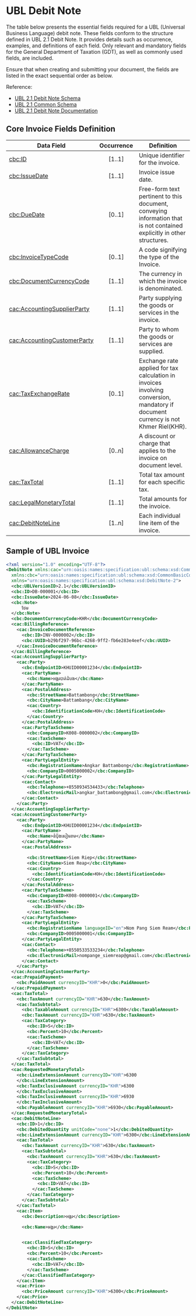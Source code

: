 # UBL Debit Note

The table below presents the essential fields required for a UBL (Universal Business Language) debit note. These fields conform to the structure defined in UBL 2.1 Debit Note. It provides details such as occurrence, examples, and definitions of each field. Only relevant and mandatory fields for the General Department of Taxation (GDT), as well as commonly used fields, are included.

Ensure that when creating and submitting your document, the fields are listed in the exact sequential order as below.

Reference:
* [UBL 2.1 Debit Note Schema](https://docs.oasis-open.org/ubl/os-UBL-2.1/xsd/maindoc/UBL-DebitNote-2.1.xsd)
* [UBL 2.1 Common Schema](https://docs.oasis-open.org/ubl/os-UBL-2.1/xsd/common/) 
* [UBL 2.1 Debit Note Documentation](http://www.datypic.com/sc/ubl21/s-UBL-DebitNote-2.1.xsd.html) 

## Core Invoice Fields Definition
| Data Field            | Occurrence |                        Definition |
|-----------------------|:------------:|-----------------------------------|
|[cbc:ID](./invoice/id.mdx) |	[1..1] |Unique identifier for the invoice.|
|[cbc:IssueDate](./invoice/issue-date.mdx) |	[1..1] |Invoice issue date.
|[cbc:DueDate](./invoice/due-date.mdx) |	[0..1] |  Free-form text pertinent to this document, conveying information that is not contained explicitly in other structures.
|[cbc:InvoiceTypeCode](./invoice/invoice-type-code.mdx) | [0..1] |   A code signifying the type of the Invoice.
|[cbc:DocumentCurrencyCode](./invoice/document-currency-code.mdx) |	[1..1]	|The currency in which the invoice is denominated.
|[cac:AccountingSupplierParty](./invoice/accounting-supplier-party.mdx) |	[1..1] |	Party supplying the goods or services in the invoice.
|[cac:AccountingCustomerParty](./invoice/accounting-customer-party.mdx) |	[1..1] |	Party to whom the goods or services are supplied.
|[cac:TaxExchangeRate](./invoice/tax-exchange-rate.mdx) |	[0..1] |	Exchange rate applied for tax calculation in invoices involving conversion, mandatory if document currency is not Khmer Riel(KHR).
|[cac:AllowanceCharge](./invoice/allowance-charge.mdx) |	[0..n] |	A discount or charge that applies to the invoice on document level.
|[cac:TaxTotal](./invoice/tax-total.mdx) |	[1..1] |		Total tax amount for each specific tax.
|[cac:LegalMonetaryTotal](./invoice/legal-monetary-total.mdx) | [1..1] |	Total amounts for the invoice.
|[cac:DebitNoteLine](./invoice/invoice-line.mdx) |	[1..n] |	Each individual line item of the invoice.

## Sample of UBL Invoice 
```xml
<?xml version="1.0" encoding="UTF-8"?>
<DebitNote xmlns:cac="urn:oasis:names:specification:ubl:schema:xsd:CommonAggregateComponents-2"
  xmlns:cbc="urn:oasis:names:specification:ubl:schema:xsd:CommonBasicComponents-2"
  xmlns="urn:oasis:names:specification:ubl:schema:xsd:DebitNote-2">
  <cbc:UBLVersionID>2.1</cbc:UBLVersionID>
  <cbc:ID>DB-000001</cbc:ID>
  <cbc:IssueDate>2024-06-08</cbc:IssueDate>
  <cbc:Note>
      ថែម
  </cbc:Note>
  <cbc:DocumentCurrencyCode>KHR</cbc:DocumentCurrencyCode>
  <cac:BillingReference>
    <cac:InvoiceDocumentReference>
      <cbc:ID>INV-0000002</cbc:ID>
      <cbc:UUID>b29bf297-96bc-4268-9ff2-fb6e283e4eef</cbc:UUID>
    </cac:InvoiceDocumentReference>
  </cac:BillingReference>
  <cac:AccountingSupplierParty>
    <cac:Party>
      <cbc:EndpointID>KHUID00001234</cbc:EndpointID>
      <cac:PartyName>
        <cbc:Name>អង្ករបាត់ដំបង</cbc:Name>
      </cac:PartyName>
      <cac:PostalAddress>
        <cbc:StreetName>Battambong</cbc:StreetName>
        <cbc:CityName>Battambang</cbc:CityName>
        <cac:Country>
          <cbc:IdentificationCode>KH</cbc:IdentificationCode>
        </cac:Country>
      </cac:PostalAddress>
      <cac:PartyTaxScheme>
        <cbc:CompanyID>K008-0000002</cbc:CompanyID>
        <cac:TaxScheme>
          <cbc:ID>VAT</cbc:ID>
        </cac:TaxScheme>
      </cac:PartyTaxScheme>
      <cac:PartyLegalEntity>
        <cbc:RegistrationName>Angkar Battambong</cbc:RegistrationName>
        <cbc:CompanyID>0005000002</cbc:CompanyID>
      </cac:PartyLegalEntity>
      <cac:Contact>
        <cbc:Telephone>+8550934534433</cbc:Telephone>
        <cbc:ElectronicMail>angkar_battambong@gmail.com</cbc:ElectronicMail>
      </cac:Contact>
    </cac:Party>
  </cac:AccountingSupplierParty>
  <cac:AccountingCustomerParty>
    <cac:Party>
      <cbc:EndpointID>KHUID00001234</cbc:EndpointID>
      <cac:PartyName>
        <cbc:Name>នំបុ័ងសៀមរាម</cbc:Name>
      </cac:PartyName>
      <cac:PostalAddress>

        <cbc:StreetName>Siem Riep</cbc:StreetName>
        <cbc:CityName>Siem Reap</cbc:CityName>
        <cac:Country>
          <cbc:IdentificationCode>KH</cbc:IdentificationCode>
        </cac:Country>
      </cac:PostalAddress>
      <cac:PartyTaxScheme>
        <cbc:CompanyID>K008-0000001</cbc:CompanyID>
        <cac:TaxScheme>
          <cbc:ID>VAT</cbc:ID>
        </cac:TaxScheme>
      </cac:PartyTaxScheme>
      <cac:PartyLegalEntity>
        <cbc:RegistrationName languageID="en">Nom Pang Siem Ream</cbc:RegistrationName>
        <cbc:CompanyID>0005000001</cbc:CompanyID>
      </cac:PartyLegalEntity>
      <cac:Contact>
        <cbc:Telephone>+8550533533234</cbc:Telephone>
        <cbc:ElectronicMail>nompange_siemreap@gmail.com</cbc:ElectronicMail>
      </cac:Contact>
    </cac:Party>
  </cac:AccountingCustomerParty>
  <cac:PrepaidPayment>
    <cbc:PaidAmount currencyID="KHR">0</cbc:PaidAmount>
  </cac:PrepaidPayment>
  <cac:TaxTotal>
    <cbc:TaxAmount currencyID="KHR">630</cbc:TaxAmount>
    <cac:TaxSubtotal>
      <cbc:TaxableAmount currencyID="KHR">6300</cbc:TaxableAmount>
      <cbc:TaxAmount currencyID="KHR">630</cbc:TaxAmount>
      <cac:TaxCategory>
        <cbc:ID>S</cbc:ID>
        <cbc:Percent>10</cbc:Percent>
        <cac:TaxScheme>
          <cbc:ID>VAT</cbc:ID>
        </cac:TaxScheme>
      </cac:TaxCategory>
    </cac:TaxSubtotal>
  </cac:TaxTotal>
  <cac:RequestedMonetaryTotal>
    <cbc:LineExtensionAmount currencyID="KHR">6300
    </cbc:LineExtensionAmount>
    <cbc:TaxExclusiveAmount currencyID="KHR">6300
    </cbc:TaxExclusiveAmount>
    <cbc:TaxInclusiveAmount currencyID="KHR">6930
    </cbc:TaxInclusiveAmount>
    <cbc:PayableAmount currencyID="KHR">6930</cbc:PayableAmount>
  </cac:RequestedMonetaryTotal>
  <cac:DebitNoteLine>
    <cbc:ID>1</cbc:ID>
    <cbc:DebitedQuantity unitCode="none">1</cbc:DebitedQuantity>
    <cbc:LineExtensionAmount currencyID="KHR">6300</cbc:LineExtensionAmount>
    <cac:TaxTotal>
      <cbc:TaxAmount currencyID="KHR">630</cbc:TaxAmount>
      <cac:TaxSubtotal>
        <cbc:TaxAmount currencyID="KHR">630</cbc:TaxAmount>
        <cac:TaxCategory>
          <cbc:ID>S</cbc:ID>
          <cbc:Percent>10</cbc:Percent>
          <cac:TaxScheme>
            <cbc:ID>VAT</cbc:ID>
          </cac:TaxScheme>
        </cac:TaxCategory>
      </cac:TaxSubtotal>
    </cac:TaxTotal>
    <cac:Item>
      <cbc:Description>អង្ករ</cbc:Description>

      <cbc:Name>អង្ករ</cbc:Name>


      <cac:ClassifiedTaxCategory>
        <cbc:ID>S</cbc:ID>
        <cbc:Percent>10</cbc:Percent>
        <cac:TaxScheme>
          <cbc:ID>VAT</cbc:ID>
        </cac:TaxScheme>
      </cac:ClassifiedTaxCategory>
    </cac:Item>
    <cac:Price>
      <cbc:PriceAmount currencyID="KHR">6300</cbc:PriceAmount>
    </cac:Price>
  </cac:DebitNoteLine>
</DebitNote>
```